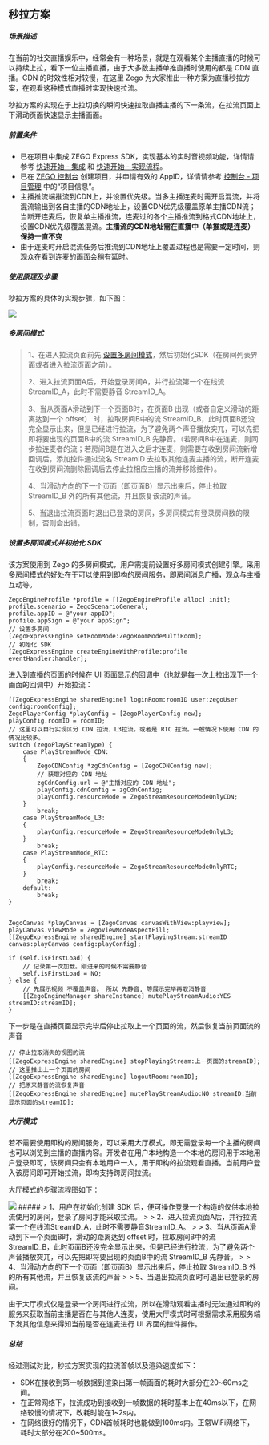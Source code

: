 ## 秒拉方案

##### 场景描述

在当前的社交直播娱乐中，经常会有一种场景，就是在观看某个主播直播的时候可以持续上拉，看下一位主播直播，由于大多数主播单推直播时使用的都是 CDN 直播。CDN 的时效性相对较慢，在这里 Zego 为大家推出一种方案为直播秒拉方案，在观看这种模式直播时实现快速拉流。

秒拉方案的实现在于上拉切换的瞬间快速拉取直播主播的下一条流，在拉流页面上下滑动页面快速显示主播画面。

##### 前置条件
- 已在项目中集成 ZEGO Express SDK，实现基本的实时音视频功能，详情请参考 [快速开始 - 集成](https://doc-zh.zego.im/article/196) 和 [快速开始 - 实现流程](https://doc-zh.zego.im/article/7628)。
- 已在 [ZEGO 控制台](https://console.zego.im/) 创建项目，并申请有效的 AppID，详情请参考 [控制台 - 项目管理](https://doc-zh.zego.im/article/12107) 中的“项目信息”。
- 主播推流端推流到CDN上，并设置优先级。当多主播连麦时需开启混流，并将混流输出到各自主播的CDN地址上，设置CDN优先级覆盖原单主播CDN流；当断开连麦后，恢复单主播推流，连麦过的各个主播推流到格式CDN地址上，设置CDN优先级覆盖混流。**主播流的CDN地址需在直播中（单推或是连麦）保持一直不变**
- 由于连麦时开启混流任务后推流到CDN地址上覆盖过程也是需要一定时间，则观众在看到连麦的画面会稍有延时。

##### 使用原理及步骤

秒拉方案的具体的实现步骤，如下图：
<Frame width="512" height="auto" caption="">
  <img src="https://storage.zego.im/sdk-doc/Pics/quickplay1.png" />
</Frame>

##### 多房间模式

> 1、在进入拉流页面前先 [设置多房间模式](https://doc-zh.zego.im/article/api?doc=express-video-sdk_API~objectivec_ios~class~ZegoExpressEngine#set-room-mode)，然后初始化SDK（在房间列表界面或者进入拉流页面之前）。
>
> 2、进入拉流页面A后，开始登录房间A，并行拉流第一个在线流 StreamID_A，此时不需要静音 StreamID_A。
>
> 3、当从页面A滑动到下一个页面B时，在页面B 出现（或者自定义滑动的距离达到一个 offset） 时，拉取房间B中的流 StreamID_B，此时页面B还没完全显示出来，但是已经进行拉流，为了避免两个声音播放突兀，可以先把即将要出现的页面B中的流 StreamID_B 先静音。（若房间B中在连麦，则同步拉连麦者的流；若房间B是在进入之后才连麦，则需要在收到房间流新增回调后，添加控件通过流名 StreamID 去拉取其他连麦主播的流，断开连麦在收到房间流删除回调后去停止拉相应主播的流并移除控件）。
>
> 4、当滑动方向的下一个页面（即页面B）显示出来后，停止拉取 StreamID_B 外的所有其他流，并且恢复该流的声音。
>
> 5、当退出拉流页面时退出已登录的房间，多房间模式有登录房间数的限制，否则会出错。


##### 设置多房间模式并初始化 SDK
该方案使用到 Zego 的多房间模式，用户需提前设置好多房间模式创建引擎。采用多房间模式的好处在于可以使用到即构的房间服务，即房间消息广播，观众与主播互动等。
```objc
ZegoEngineProfile *profile = [[ZegoEngineProfile alloc] init];
profile.scenario = ZegoScenarioGeneral;
profile.appID = @"your appID";
profile.appSign = @"your appSign";
// 设置多房间
[ZegoExpressEngine setRoomMode:ZegoRoomModeMultiRoom];
// 初始化 SDK
[ZegoExpressEngine createEngineWithProfile:profile eventHandler:handler];
```


进入到直播的页面的时候在 UI 页面显示的回调中（也就是每一次上拉出现下一个画面的回调中）开始拉流：
```objc
[[ZegoExpressEngine sharedEngine] loginRoom:roomID user:zegoUser config:roomConfig];
ZegoPlayerConfig *playConfig = [ZegoPlayerConfig new];
playConfig.roomID = roomID;
// 这里可以自行实现区分 CDN 拉流，L3拉流，或者是 RTC 拉流。一般情况下使用 CDN 的情况比较多。
switch (zegoPlayStreamType) {
    case PlayStreamMode_CDN:
    {
        ZegoCDNConfig *zgCdnConfig = [ZegoCDNConfig new];
        // 获取对应的 CDN 地址
        zgCdnConfig.url = @"主播对应的 CDN 地址";
        playConfig.cdnConfig = zgCdnConfig;
        playConfig.resourceMode = ZegoStreamResourceModeOnlyCDN;
    }
        break;
    case PlayStreamMode_L3:
    {
        playConfig.resourceMode = ZegoStreamResourceModeOnlyL3;
    }
        break;
    case PlayStreamMode_RTC:
    {
        playConfig.resourceMode = ZegoStreamResourceModeOnlyRTC;
    }
        break;
    default:
        break;
}


ZegoCanvas *playCanvas = [ZegoCanvas canvasWithView:playview];
playCanvas.viewMode = ZegoViewModeAspectFill;
[[ZegoExpressEngine sharedEngine] startPlayingStream:streamID canvas:playCanvas config:playConfig];

if (self.isFirstLoad) {
    // 记录第一次加载。刚进来的时候不需要静音
    self.isFirstLoad = NO;
} else {
    // 先展示视频 不覆盖声音。 所以 先静音, 等展示完毕再取消静音
    [[ZegoEngineManager shareInstance] mutePlayStreamAudio:YES streamID:streamID];
}
```

下一步是在直播页面显示完毕后停止拉取上一个页面的流，然后恢复当前页面流的声音

```objc
// 停止拉取消失的视图的流
[[ZegoExpressEngine sharedEngine] stopPlayingStream:上一页面的streamID];
// 这里推出上一个页面的房间
[[ZegoExpressEngine sharedEngine] logoutRoom:roomID];
// 把原来静音的流恢复声音
[[ZegoExpressEngine sharedEngine] mutePlayStreamAudio:NO streamID:当前显示页面的streamID];
```

##### 大厅模式
若不需要使用即构的房间服务，可以采用大厅模式，即无需登录每一个主播的房间也可以浏览到主播的直播内容。开发者在用户本地构造一个本地的房间用于本地用户登录即可，该房间只会有本地用户一人，用于即构的拉流观看直播。当前用户登入该房间即可开始拉流，即构支持跨房间拉流。

大厅模式的步骤流程图如下：
<Frame width="512" height="auto" caption="">
  <img src="https://storage.zego.im/sdk-doc/Pics/quickplay2.png" />
</Frame>
##### > 1、用户在初始化创建 SDK 后，便可操作登录一个构造的仅供本地拉流使用的房间，登录了房间才能采取拉流。
>
> 2、进入拉流页面A后，并行拉流第一个在线流StreamID_A，此时不需要静音StreamID_A。
>
> 3、当从页面A滑动到下一个页面B时，滑动的距离达到 offset 时，拉取房间B中的流 StreamID_B，此时页面B还没完全显示出来，但是已经进行拉流，为了避免两个声音播放突兀，可以先把即将要出现的页面B中的流 StreamID_B 先静音。
>
> 4、当滑动方向的下一个页面（即页面B）显示出来后，停止拉取 StreamID_B 外的所有其他流，并且恢复该流的声音
>
> 5、当退出拉流页面时可退出已登录的房间。

由于大厅模式仅是登录一个房间进行拉流，所以在滑动观看主播时无法通过即构的服务来获取当前主播是否在与其他人连麦，使用大厅模式时可根据需求采用服务端下发其他信息来得知当前是否在连麦进行 UI 界面的控件操作。


##### 总结
经过测试对比，秒拉方案实现的拉流首帧以及渲染速度如下：
- SDK在接收到第一帧数据到渲染出第一帧画面的耗时大部分在20~60ms之间。
- 在正常网络下，拉流成功到接收到一帧数据的耗时基本上在40ms以下，在网络较慢的情况下，改耗时能在1~2s内。
- 在网络很好的情况下，CDN首帧耗时也能做到100ms内。正常WiFi网络下，耗时大部分在200~500ms。
